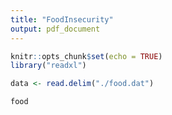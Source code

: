 ```yaml
---
title: "FoodInsecurity"
output: pdf_document
---
```

```r
knitr::opts_chunk$set(echo = TRUE)
library("readxl")
```
```r
data <- read.delim("./food.dat")
```
```r
food
```
